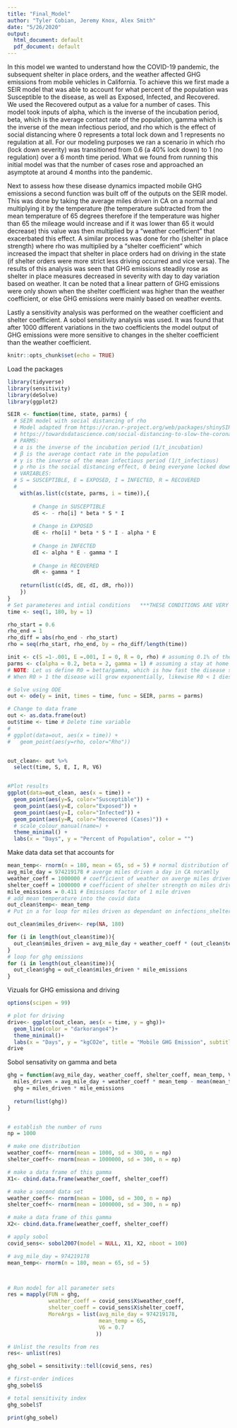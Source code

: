 ```yaml
---
title: "Final_Model"
author: "Tyler Cobian, Jeremy Knox, Alex Smith"
date: "5/26/2020"
output:
  html_document: default
  pdf_document: default
---
```


In this model we wanted to understand how the COVID-19 pandemic, the subsequent shelter in place orders, and the weather affected GHG emissions from mobile vehicles in California. To achieve this we first made a SEIR model that was able to account for what percent of the population was Susceptible to the disease, as well as Exposed, Infected, and Recovered. We used the Recovered output as a value for a number of cases. This model took inputs of alpha, which is the inverse of the incubation period, beta, which is the average contact rate of the population, gamma which is the inverse of the mean infectious period, and rho which is the effect of social distancing where 0 represents a total lock down and 1 represents no regulation at all. For our modeling purposes we ran a scenario in which rho (lock down severity) was transitioned from 0.6 (a 40% lock down) to 1 (no regulation) over a 6 month time period. What we found from running this initial model was that the number of cases rose and approached an asymptote at around 4 months into the pandemic.

Next to assess how these disease dynamics impacted mobile GHG emissions a second function was built off of the outputs on the SEIR model. This was done by taking the average miles driven in CA on a normal and multiplying it by the temperature (the temperature subtracted from the mean temperature of 65 degrees therefore if the temperature was higher than 65 the mileage would increase and if it was lower than 65 it would decrease) this value was then multiplied by a “weather coefficient” that exacerbated this effect. A similar process was done for rho (shelter in place strength) where rho was multiplied by a “shelter coefficient” which increased the impact that shelter in place orders had on driving in the state (if shelter orders were more strict less driving occurred and vice versa). The results of this analysis was seen that GHG emissions steadily rose as shelter in place measures decreased in severity with day to day variation based on weather. It can be noted that a linear pattern of GHG emissions were only shown when the shelter coefficient was higher than the weather coefficient, or else GHG emissions were mainly based on weather events. 

Lastly  a sensitivity analysis was performed on the weather coefficient and shelter coefficient. A sobol sensitivity analysis was  used. It was found that after 1000 different variations in the two coefficients the model output of GHG emissions were more sensitive to changes in the shelter coefficient than the weather coefficient. 


```r
knitr::opts_chunk$set(echo = TRUE)
```

Load the packages
```r
library(tidyverse)
library(sensitivity)
library(deSolve)
library(ggplot2)
```

```r
SEIR <- function(time, state, parms) {
  # SEIR model with social distancing of rho
  # Model adapted from https://cran.r-project.org/web/packages/shinySIR/vignettes/Vignette.html and
  # https://towardsdatascience.com/social-distancing-to-slow-the-coronavirus-768292f04296
  # PARMS:
  # α is the inverse of the incubation period (1/t_incubation)
  # β is the average contact rate in the population
  # γ is the inverse of the mean infectious period (1/t_infectious)
  # ρ rho is the social distancing effect, 0 being everyone locked down
  # VARIABLES:
  # S = SUSCEPTIBLE, E = EXPOSED, I = INFECTED, R = RECOVERED
  # 
    with(as.list(c(state, parms, i = time)),{
      
        # Change in SUSCEPTIBLE
        dS <- - rho[i] * beta * S * I 
        
        # Change in EXPOSED
        dE <- rho[i] * beta * S * I - alpha * E
        
        # Change in INFECTED
        dI <- alpha * E - gamma * I
        
        # Change in RECOVERED
        dR <- gamma * I 
        
    return(list(c(dS, dE, dI, dR, rho)))
    })
}
# Set parameteres and intial conditions   ***THESE CONDITIONS ARE VERY SENSITIVE AND UNKNOWN IN REALITY***
time <- seq(1, 180, by = 1)

rho_start = 0.6
rho_end = 1
rho_diff = abs(rho_end - rho_start)
rho = seq(rho_start, rho_end, by = rho_diff/length(time))

init <- c(S =1-.001, E =.001, I = 0, R = 0, rho) # assuming 0.1% of the population has been infected
parms <- c(alpha = 0.2, beta = 2, gamma = 1) # assuming a stay at home order that reduces social contact by 20%
# NOTE: Let us define R0 = betta/gamma, which is how fast the disease spreads
# When R0 > 1 the disease will grow exponentially, likewise R0 < 1 dies exponentially

# Solve using ODE
out <- ode(y = init, times = time, func = SEIR, parms = parms)

# Change to data frame
out <- as.data.frame(out)
out$time <- time # Delete time variable
# 
# ggplot(data=out, aes(x = time)) +
#   geom_point(aes(y=rho, color="Rho"))


out_clean<- out %>% 
  select(time, S, E, I, R, V6)


#Plot results
ggplot(data=out_clean, aes(x = time)) +
  geom_point(aes(y=S, color="Susceptible")) +
  geom_point(aes(y=E, color="Exposed")) +
  geom_point(aes(y=I, color="Infected")) +
  geom_point(aes(y=R, color="Recovered (Cases)")) +
  # scale_colour_manual(name=) +
  theme_minimal() +
  labs(x = "Days", y = "Percent of Population", color = "")
```

Make data data set that accounts for 
```r

mean_temp<- rnorm(n = 180, mean = 65, sd = 5) # normal distribution of temperature
avg_mile_day = 974219178 # averge miles driven a day in CA noramlly
weather_coeff = 1000000 # coefficient of weather on averge miles driven a day in CA
shelter_coeff = 1000000 # coefficient of shelter strength on miles driven a day in CA
mile_emissions = 0.411 # Emissions factor of 1 mile driven 
# add mean temperature into the covid data 
out_clean$temp<- mean_temp
# Put in a for loop for miles driven as dependant on infections_shelter and temperature

out_clean$miles_driven<- rep(NA, 180)

for (i in length(out_clean$time)){
  out_clean$miles_driven = avg_mile_day + weather_coeff * (out_clean$temp - mean(out_clean$temp)) + shelter_coeff * (out_clean$V6)
}
# loop for ghg emissions
for (i in length(out_clean$time)){
  out_clean$ghg = out_clean$miles_driven * mile_emissions
}
```

Vizuals for GHG emissiona and driving
```r
options(scipen = 99)

# plot for driving
drive<- ggplot(out_clean, aes(x = time, y = ghg))+
  geom_line(color = "darkorange4")+
  theme_minimal()+
  labs(x = "Days", y = "kgCO2e", title = "Mobile GHG Emission", subtitle = "Impact of weather and shelter in place measures")
drive
```

Sobol sensativity on gamma and beta
```r
ghg = function(avg_mile_day, weather_coeff, shelter_coeff, mean_temp, V6){
  miles_driven = avg_mile_day + weather_coeff * mean_temp - mean(mean_temp) + shelter_coeff * V6
  ghg = miles_driven * mile_emissions
  
  return(list(ghg))
}


# establish the number of runs
np = 1000

# make one distribution 
weather_coeff<- rnorm(mean = 1000, sd = 300, n = np)
shelter_coeff<- rnorm(mean = 1000000, sd = 300, n = np)

# make a data frame of this gamma
X1<- cbind.data.frame(weather_coeff, shelter_coeff)

# make a second data set
weather_coeff<- rnorm(mean = 1000, sd = 300, n = np)
shelter_coeff<- rnorm(mean = 1000000, sd = 300, n = np)

# make a data frame of this gamma
X2<- cbind.data.frame(weather_coeff, shelter_coeff)

# apply sobol
covid_sens<- sobol2007(model = NULL, X1, X2, nboot = 100)

# avg_mile_day = 974219178
mean_temp<- rnorm(n = 180, mean = 65, sd = 5) 



# Run model for all parameter sets
res = mapply(FUN = ghg,
             weather_coeff = covid_sens$X$weather_coeff,
             shelter_coeff = covid_sens$X$shelter_coeff,
             MoreArgs = list(avg_mile_day = 974219178,
                             mean_temp = 65,
                             V6 = 0.7
                            ))

# Unlist the results from res
res<- unlist(res)

ghg_sobel = sensitivity::tell(covid_sens, res)

# first-order indices 
ghg_sobel$S

# total sensitivity index 
ghg_sobel$T

print(ghg_sobel)

```





























